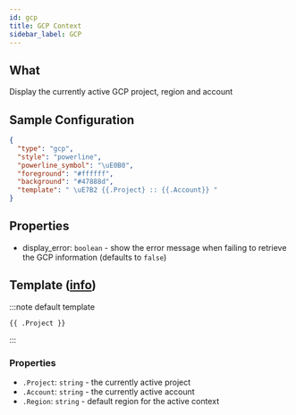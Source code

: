 ```yaml
---
id: gcp
title: GCP Context
sidebar_label: GCP
---
```


## What

Display the currently active GCP project, region and account

## Sample Configuration

```json
{
  "type": "gcp",
  "style": "powerline",
  "powerline_symbol": "\uE0B0",
  "foreground": "#ffffff",
  "background": "#47888d",
  "template": " \uE7B2 {{.Project} :: {{.Account}} "
}
```

## Properties

- display_error: `boolean` - show the error message when failing to retrieve the GCP information (defaults to `false`)

## Template ([info][templates])

:::note default template

``` template
{{ .Project }}
```

:::

### Properties

- `.Project`: `string` - the currently active project
- `.Account`: `string` - the currently active account
- `.Region`: `string` - default region for the active context

[templates]: /docs/configuration/templates
